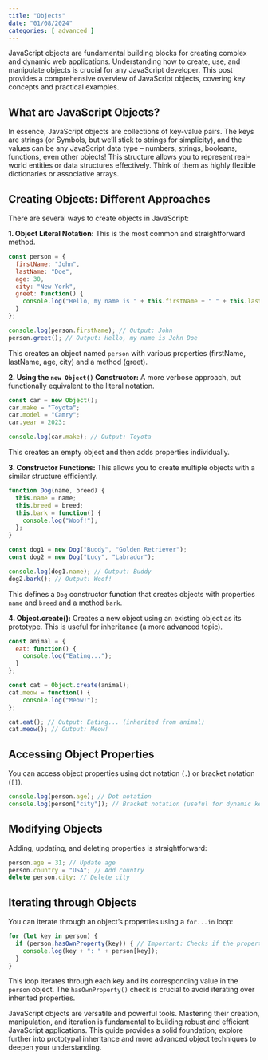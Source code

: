 ```yaml
---
title: "Objects"
date: "01/08/2024"
categories: [ advanced ]
---
```


JavaScript objects are fundamental building blocks for creating complex and dynamic web applications.  Understanding how to create, use, and manipulate objects is crucial for any JavaScript developer. This post provides a comprehensive overview of JavaScript objects, covering key concepts and practical examples.

## What are JavaScript Objects?

In essence, JavaScript objects are collections of key-value pairs.  The keys are strings (or Symbols, but we'll stick to strings for simplicity), and the values can be any JavaScript data type – numbers, strings, booleans, functions, even other objects!  This structure allows you to represent real-world entities or data structures effectively.  Think of them as highly flexible dictionaries or associative arrays.

## Creating Objects: Different Approaches

There are several ways to create objects in JavaScript:

**1. Object Literal Notation:**  This is the most common and straightforward method.

```javascript
const person = {
  firstName: "John",
  lastName: "Doe",
  age: 30,
  city: "New York",
  greet: function() {
    console.log("Hello, my name is " + this.firstName + " " + this.lastName);
  }
};

console.log(person.firstName); // Output: John
person.greet(); // Output: Hello, my name is John Doe
```

This creates an object named `person` with various properties (firstName, lastName, age, city) and a method (greet).


**2. Using the `new Object()` Constructor:**  A more verbose approach, but functionally equivalent to the literal notation.

```javascript
const car = new Object();
car.make = "Toyota";
car.model = "Camry";
car.year = 2023;

console.log(car.make); // Output: Toyota
```

This creates an empty object and then adds properties individually.


**3. Constructor Functions:**  This allows you to create multiple objects with a similar structure efficiently.

```javascript
function Dog(name, breed) {
  this.name = name;
  this.breed = breed;
  this.bark = function() {
    console.log("Woof!");
  };
}

const dog1 = new Dog("Buddy", "Golden Retriever");
const dog2 = new Dog("Lucy", "Labrador");

console.log(dog1.name); // Output: Buddy
dog2.bark(); // Output: Woof!
```

This defines a `Dog` constructor function that creates objects with properties `name` and `breed` and a method `bark`.


**4.  Object.create():** Creates a new object using an existing object as its prototype.  This is useful for inheritance (a more advanced topic).

```javascript
const animal = {
  eat: function() {
    console.log("Eating...");
  }
};

const cat = Object.create(animal);
cat.meow = function() {
    console.log("Meow!");
};

cat.eat(); // Output: Eating... (inherited from animal)
cat.meow(); // Output: Meow!
```


## Accessing Object Properties

You can access object properties using dot notation (`.`) or bracket notation (`[]`).

```javascript
console.log(person.age); // Dot notation
console.log(person["city"]); // Bracket notation (useful for dynamic keys)
```


## Modifying Objects

Adding, updating, and deleting properties is straightforward:

```javascript
person.age = 31; // Update age
person.country = "USA"; // Add country
delete person.city; // Delete city
```


##  Iterating through Objects

You can iterate through an object's properties using a `for...in` loop:

```javascript
for (let key in person) {
  if (person.hasOwnProperty(key)) { // Important: Checks if the property belongs to the object itself, not its prototype
    console.log(key + ": " + person[key]);
  }
}
```

This loop iterates through each key and its corresponding value in the `person` object.  The `hasOwnProperty()` check is crucial to avoid iterating over inherited properties.




JavaScript objects are versatile and powerful tools. Mastering their creation, manipulation, and iteration is fundamental to building robust and efficient JavaScript applications.  This guide provides a solid foundation; explore further into prototypal inheritance and more advanced object techniques to deepen your understanding.


